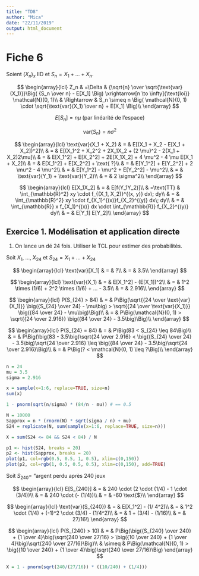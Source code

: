 ```yaml
---
title: "TD8"
author: "Mica"
date: "22/11/2019"
output: html_document
---
```


# Fiche 6

Soient $(X_n)_x$ IID et $S_n = X_1 + ... + X_n$.

$$
\begin{array}{lcl}
  Z_n & =\Delta & {\sqrt{n} \over \sqrt{\text{var}(X_1)}}\Big( {S_n \over n} - E[X_1] \Big) \xrightarrow[n \to \infty]{\text{loi}} \mathcal{N}(0, 1)\\
  & \Rightarrow & S_n \simeq n \Big( \mathcal{N}(0, 1) \cdot \sqrt{\text{var}(X_1) \over n} +  E[X_1] \Big)\\
\end{array}
$$

$$
E[S_n] = n \mu \text{ (par linéarité de l'espace)}
$$

$$
\text{var}(S_n) = n \sigma^2
$$

$$
\begin{array}{lcl}
  \text{var}(X_1 + X_2) & = & E[(X_1 + X_2 - E[X_1 + X_2])^2]\\
  & = & E[(X_1^2 + X_2^2 + 2X_1X_2 + (2 \mu)^2 - 2(X_1 + X_2)2\mu]\\
  & = & E[X_1^2] + E[X_2^2] + 2E[X_1X_2] + 4 \mu^2 - 4 \mu E[X_1 + X_2]\\
  & = & E[X_1^2] + E[X_2^2] + \text{ ?}\\
  & = & E[Y_1^2] + E[Y_2^2] + 2 \mu^2 - 4 \mu^2\\
  & = & E[Y_1^2] - \mu^2 + E[Y_2^2] - \mu^2\\
  & = & \text{var}(Y_1) + \text{var}(Y_2)\\
  & = & 2 \sigma^2\\
\end{array}
$$

$$
\begin{array}{lcl}
  E[X_1X_2] & = & E[f(Y_1Y_2)]\\
  & =\text{TT} & \int_{\mathbb{R}^2} xy \cdot f_{(X_1, X_2)}^{(x, y)} dx\; dy\\
  & = & \int_{\mathbb{R}^2} xy \cdot f_{X_1}^{(x)}f_{X_2}^{(y)} dx\; dy\\
  & = & \int_{\mathbb{R}} x f_{X_1}^{(x)} dx \cdot \int_{\mathbb{R}} f_{X_2}^{(y)} dy\\
  & = & E[Y_1] E[Y_2]\\
\end{array}
$$

## Exercice 1. Modélisation et application directe

1. On lance un dé 24 fois. Utiliser le TCL pour estimer des probabilités.

Soit $X_1,\; ...,\; X_{24}$ et $S_{24} = X_1 + ... + X_{24}$

$$
\begin{array}{lcl}
  \text{var}[X_1] & = & ?\\
  & = & 3.5\\
\end{array}
$$

$$
\begin{array}{lcl}
  \text{var}(X_1) & = & E[X_1^2] - (E[X_1])^2\\
  & = & 1^2 \times (1/6) + 2^2 \times (1/6) + ... - 3.5\\
  & = & 2.916\\
\end{array}
$$

$$
\begin{array}{lcl}
  P(S_{24} > 84) & = & P\Big(\sqrt{{24 \over \text{var}(X_1)}} \big({S_{24} \over 24} - \mu\big) > \sqrt{{24 \over \text{var}(X_1)}} \big({84 \over 24} - \mu\big)\Big)\\
  & = & P\Big(\mathcal{N}(0, 1) > \sqrt{{24 \over 2.916}} \big({84 \over 24} - 3.5\big)\Big)\\
\end{array}
$$

$$
\begin{array}{lcl}
  P(S_{24} = 84) & = & P\Big(83 < S_{24} \leq 84\Big)\\
  & = & P\Big(\big(83 - 3.5\big)\sqrt{24 \over 2.916} < \big({S_{24} \over 24} - 3.5\big)\sqrt{24 \over 2.916} \leq \big({84 \over 24} - 3.5\big)\sqrt{24 \over 2.916}\Big)\\
  & = & P\Big(? < \mathcal{N}(0, 1) \leq ?\Big)\\
\end{array}
$$
```r
n = 24
mu = 3.5
sigma = 2.916

x = sample(x=1:6, replace=TRUE, size=n)
sum(x)

1 - pnorm(sqrt(n/sigma) * (84/n - mu)) # == 0.5

N = 10000
Sapprox = n * (rnorm(N) * sqrt(sigma / n) + mu)
S24 = replicate(N, sum(sample(x=1:6, replace=TRUE, size=n)))

X = sum(S24 <= 84 && S24 < 84) / N

p1 <- hist(S24, breaks = 20)
p2 <- hist(Sapprox, breaks = 20)
plot(p1, col=rgb(0.5, 0.5, 1, 0.5), xlim=c(0,150))
plot(p2, col=rgb(1, 0.5, 0.5, 0.5), xlim=c(0,150), add=TRUE)
```

Soit $S_{240} =$ "argent perdu après 240 jeux

$$
\begin{array}{lcl}
  E[S_{240}] & = & 240 \cdot (2 \cdot (1/4)  - 1 \cdot (3/4))\\
  & = & 240 \cdot (- (1/4))\\
  & = & -60 \text{$}\\
\end{array}
$$

$$
\begin{array}{lcl}
  \text{var}(S_{240}) & = & E[X_1^2] - (1/ 4^2)\\
  & = & 1^2 \cdot (1/4) + (-1)^2 \cdot (3/4) - (1/4^2)\\
  & = & 1 + (3/4) - (1/16)\\
  & = & 27/16\\
\end{array}
$$

$$
\begin{array}{lcl}
  P(S_{240} > 10) & = & P\Big(\big({S_{240} \over 240} + {1 \over 4}\big)\sqrt{240 \over 27/16} > \big({10 \over 240} + {1 \over 4}\big)\sqrt{240 \over 27/16}\Big)\\
  & \simeq & P\Big(\mathcal{N}(0, 1) > \big({10 \over 240} + {1 \over 4}\big)\sqrt{240 \over 27/16}\Big)
\end{array}
$$

```r
X = 1 - pnorm(sqrt(240/(27/16)) * ((10/240) + (1/4)))
```
